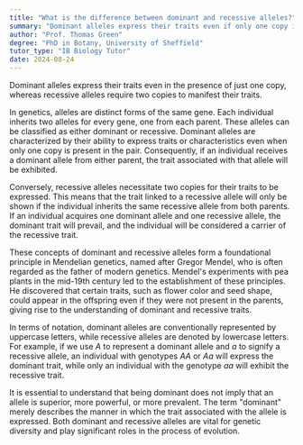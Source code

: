 ```yaml
---
title: "What is the difference between dominant and recessive alleles?"
summary: "Dominant alleles express their traits even if only one copy is present, while recessive alleles require two copies to express their traits."
author: "Prof. Thomas Green"
degree: "PhD in Botany, University of Sheffield"
tutor_type: "IB Biology Tutor"
date: 2024-08-24
---
```


Dominant alleles express their traits even in the presence of just one copy, whereas recessive alleles require two copies to manifest their traits.

In genetics, alleles are distinct forms of the same gene. Each individual inherits two alleles for every gene, one from each parent. These alleles can be classified as either dominant or recessive. Dominant alleles are characterized by their ability to express traits or characteristics even when only one copy is present in the pair. Consequently, if an individual receives a dominant allele from either parent, the trait associated with that allele will be exhibited.

Conversely, recessive alleles necessitate two copies for their traits to be expressed. This means that the trait linked to a recessive allele will only be shown if the individual inherits the same recessive allele from both parents. If an individual acquires one dominant allele and one recessive allele, the dominant trait will prevail, and the individual will be considered a carrier of the recessive trait.

These concepts of dominant and recessive alleles form a foundational principle in Mendelian genetics, named after Gregor Mendel, who is often regarded as the father of modern genetics. Mendel's experiments with pea plants in the mid-19th century led to the establishment of these principles. He discovered that certain traits, such as flower color and seed shape, could appear in the offspring even if they were not present in the parents, giving rise to the understanding of dominant and recessive traits.

In terms of notation, dominant alleles are conventionally represented by uppercase letters, while recessive alleles are denoted by lowercase letters. For example, if we use $A$ to represent a dominant allele and $a$ to signify a recessive allele, an individual with genotypes $AA$ or $Aa$ will express the dominant trait, while only an individual with the genotype $aa$ will exhibit the recessive trait.

It is essential to understand that being dominant does not imply that an allele is superior, more powerful, or more prevalent. The term "dominant" merely describes the manner in which the trait associated with the allele is expressed. Both dominant and recessive alleles are vital for genetic diversity and play significant roles in the process of evolution.
    
